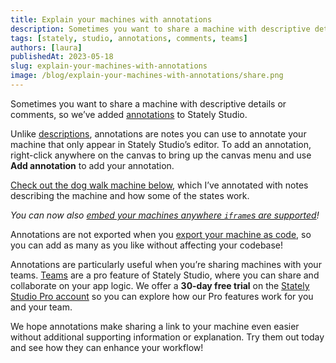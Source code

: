 ```yaml
---
title: Explain your machines with annotations
description: Sometimes you want to share a machine with descriptive details or comments, so we’ve added annotations to Stately Studio. 
tags: [stately, studio, annotations, comments, teams]
authors: [laura]
publishedAt: 2023-05-18
slug: explain-your-machines-with-annotations
image: /blog/explain-your-machines-with-annotations/share.png
---
```



Sometimes you want to share a machine with descriptive details or comments, so we’ve added [annotations](https://stately.ai/docs/annotations) to Stately Studio.

<!--truncate-->

Unlike [descriptions](https://stately.ai/docs/descriptions), annotations are notes you can use to annotate your machine that only appear in Stately Studio’s editor. To add an annotation, right-click anywhere on the canvas to bring up the canvas menu and use **Add annotation** to add your annotation.

[Check out the dog walk machine below](https://stately.ai/registry/editor/embed/5b170468-d66a-4136-84c8-676c8fea82e8?machineId=7879be19-d267-4e75-9a7d-6a870d540257), which I’ve annotated with notes describing the machine and how some of the states work.

<EmbedMachine name="Annotated dog walk machine" embedURL="https://stately.ai/registry/editor/embed/5b170468-d66a-4136-84c8-676c8fea82e8?machineId=7879be19-d267-4e75-9a7d-6a870d540257" />

*You can now also [embed your machines anywhere `iframe`s are supported](https://stately.ai/docs/xstate-v5/embed)!*

Annotations are not exported when you [export your machine as code](https://stately.ai/docs/export-as-code), so you can add as many as you like without affecting your codebase!

Annotations are particularly useful when you’re sharing machines with your teams. [Teams](https://stately.ai/docs/teams) are a pro feature of Stately Studio, where you can share and collaborate on your app logic. We offer a **30-day free trial** on the [Stately Studio Pro account](https://stately.ai/pricing) so you can explore how our Pro features work for you and your team.

We hope annotations make sharing a link to your machine even easier without additional supporting information or explanation. Try them out today and see how they can enhance your workflow!

